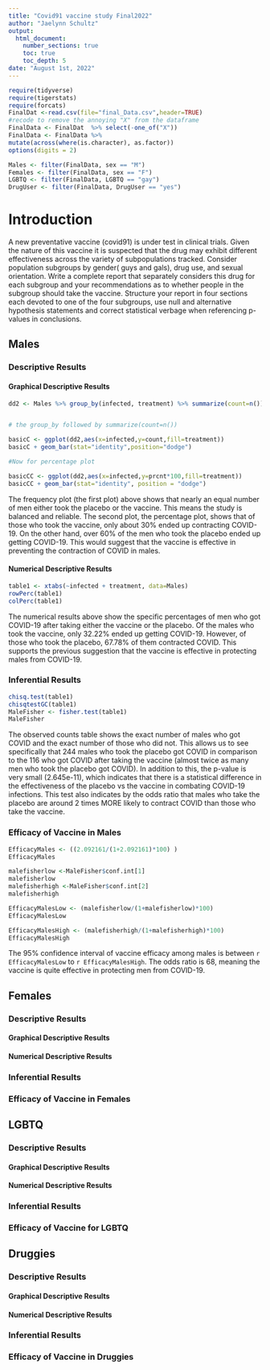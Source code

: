 ```yaml
---
title: "Covid91 vaccine study Final2022"
author: "Jaelynn Schultz"
output: 
  html_document:
    number_sections: true
    toc: true
    toc_depth: 5
date: "August 1st, 2022" 
---
```


```r
require(tidyverse)
require(tigerstats)
require(forcats)
FinalDat <-read.csv(file="final_Data.csv",header=TRUE)
#recode to remove the annoying "X" from the dataframe
FinalData <- FinalDat  %>% select(-one_of("X"))
FinalData <- FinalData %>%
mutate(across(where(is.character), as.factor))
options(digits = 2)
```

```r
Males <- filter(FinalData, sex == "M")
Females <- filter(FinalData, sex == "F")
LGBTQ <- filter(FinalData, LGBTQ == "gay")
DrugUser <- filter(FinalData, DrugUser == "yes")
```

# Introduction

A new  preventative vaccine (covid91) is under test in clinical trials. Given the nature of this vaccine it is suspected that the drug may exhibit different effectiveness across the variety of subpopulations tracked. Consider population subgroups by gender( guys and gals), drug use, and sexual orientation. Write a complete report that separately considers this drug for each subgroup and your recommendations as to whether people in the subgroup should take the vaccine. Structure your report in four sections each devoted to one of the four subgroups, use null and alternative hypothesis statements and correct statistical verbage when referencing p-values in conclusions.

## Males

### Descriptive Results

#### Graphical Descriptive Results

```r
dd2 <- Males %>% group_by(infected, treatment) %>% summarize(count=n()) %>% mutate(prcnt=count/sum(count))


# the group_by followed by summarize(count=n())

basicC <- ggplot(dd2,aes(x=infected,y=count,fill=treatment))
basicC + geom_bar(stat="identity",position="dodge")

#Now for percentage plot

basicCC <- ggplot(dd2,aes(x=infected,y=prcnt*100,fill=treatment)) 
basicCC + geom_bar(stat="identity", position = "dodge")
```

The frequency plot (the first plot) above shows that nearly an equal number of men either took the placebo or the vaccine. This means the study is balanced and reliable. The second plot, the percentage plot, shows that of those who took the vaccine, only about 30% ended up contracting COVID-19. On the other hand, over 60% of the men who took the placebo ended up getting COVID-19. This would suggest that the vaccine is effective in preventing the contraction of COVID in males. 

#### Numerical Descriptive Results

```r
table1 <- xtabs(~infected + treatment, data=Males)
rowPerc(table1)
colPerc(table1)
```

The numerical results above show the specific percentages of men who got COVID-19 after taking either the vaccine or the placebo. Of the males who took the vaccine, only 32.22% ended up getting COVID-19. However, of those who took the placebo, 67.78% of them contracted COVID. This supports the previous suggestion that the vaccine is effective in protecting males from COVID-19.

### Inferential Results

```r
chisq.test(table1)
chisqtestGC(table1)
MaleFisher <- fisher.test(table1)
MaleFisher
```

The observed counts table shows the exact number of males who got COVID and the exact number of those who did not. This allows us to see specifically that 244 males who took the placebo got COVID in comparison to the 116 who got COVID after taking the vaccine (almost twice as many men who took the placebo got COVID). In addition to this, the p-value is very small (2.645e-11), which indicates that there is a statistical difference in the effectiveness of the placebo vs the vaccine in combating COVID-19 infections. This test also indicates by the odds ratio that males who take the placebo are around 2 times MORE likely to contract COVID than those who take the vaccine. 

### Efficacy of Vaccine in Males

```r
EfficacyMales <- ((2.092161/(1+2.092161)*100) )
EfficacyMales
```

```r
malefisherlow <-MaleFisher$conf.int[1]
malefisherlow
malefisherhigh <-MaleFisher$conf.int[2]
malefisherhigh
```

```r
EfficacyMalesLow <- (malefisherlow/(1+malefisherlow)*100)
EfficacyMalesLow
```

```r
EfficacyMalesHigh <- (malefisherhigh/(1+malefisherhigh)*100)
EfficacyMalesHigh
```

The 95% confidence interval of vaccine efficacy among males is between `r EfficacyMalesLow` to `r EfficacyMalesHigh`. The odds ratio is 68, meaning the vaccine is quite effective in protecting men from COVID-19. 

## Females

### Descriptive Results

#### Graphical Descriptive Results

#### Numerical Descriptive Results

### Inferential Results

### Efficacy of Vaccine in Females

## LGBTQ

### Descriptive Results

#### Graphical Descriptive Results

#### Numerical Descriptive Results

### Inferential Results

### Efficacy of Vaccine for LGBTQ

## Druggies

### Descriptive Results

#### Graphical Descriptive Results

#### Numerical Descriptive Results

### Inferential Results

### Efficacy of Vaccine in Druggies

